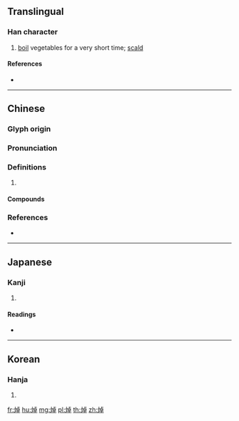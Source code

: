 {{character info/new}}
==Translingual==

===Han character===
{{Han char|rn=86|rad=火|as=08|sn=12|four=91846|canj=FYAJ}}
# [[boil]] vegetables for a very short time; [[scald]]

====References====
* {{Han ref|kx=0675.020|dkj=19139|dj=1086.130|hdz=32208.130|uh=712F|ud=28975|bh=DA5A|bd=55898}}

----

==Chinese==
{{zh-forms}}

===Glyph origin===
{{Han etym}}

===Pronunciation===
{{zh-pron
|m=chāo
|c=zoek3,coek3
|mc=y
|oc=y
|cat=
}}

===Definitions===
{{zh-hanzi}}

# {{rfdef|zh}}

====Compounds====
{{zh-der|焯焯|焯爍|焯著}}

===References===
* {{R:yue:mfccd}}

----

==Japanese==

===Kanji===
{{ja-kanji|grade=|rs=火08}}

# {{defn|lang=ja|sort=火08}}

====Readings====
* {{ja-readings|on=[[しゃく]] (shaku), [[とく]] (toku), [[たく]] (taku)|kun=[[あきらか]] (akiraka)}}

----

==Korean==

===Hanja===
{{ko-hanja|hangeul=작|eumhun=|rv=jak|mr=chak|y=cak}}

# {{defn|lang=ko|sort=火08}}

[[fr:焯]]
[[hu:焯]]
[[mg:焯]]
[[pl:焯]]
[[th:焯]]
[[zh:焯]]